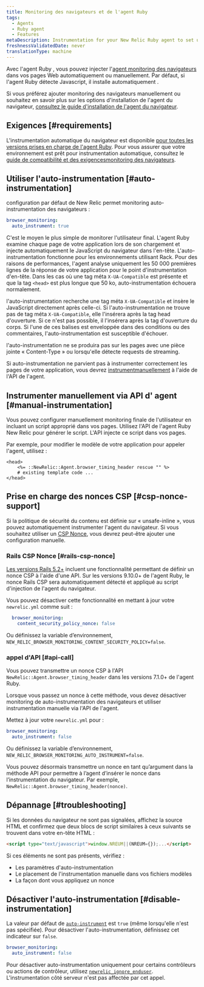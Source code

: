 ```yaml
---
title: Monitoring des navigateurs et de l'agent Ruby
tags:
  - Agents
  - Ruby agent
  - Features
metaDescription: Instrumentation for your New Relic Ruby agent to set up New Relic browser monitoring.
freshnessValidatedDate: never
translationType: machine
---
```


Avec l&apos;agent Ruby , vous pouvez injecter l&apos;[agent monitoring des navigateurs](/docs/browser/new-relic-browser/getting-started/introduction-new-relic-browser) dans vos pages Web automatiquement ou manuellement. Par défaut, si l&apos;agent Ruby détecte Javascript, il installe automatiquement <InlinePopover type="browser" />.

Si vous préférez ajouter monitoring des navigateurs manuellement ou souhaitez en savoir plus sur les options d&apos;installation de l&apos;agent du navigateur, [consultez le guide d&apos;installation de l&apos;agent du navigateur](/docs/browser/new-relic-browser/installation/install-new-relic-browser-agent).

## Exigences [#requirements]

L&apos;instrumentation automatique du navigateur est disponible [pour toutes les versions prises en charge de l&apos;agent Ruby](/docs/apm/agents/ruby-agent/getting-started/ruby-agent-eol-policy/). Pour vous assurer que votre environnement est prêt pour instrumentation automatique, consultez le [guide de compatibilité et des exigencesmonitoring des navigateurs](/docs/browser/new-relic-browser/getting-started/compatibility-requirements-browser-monitoring).

## Utiliser l&apos;auto-instrumentation [#auto-instrumentation]

configuration par défaut de New Relic permet monitoring auto-instrumentation des navigateurs :

```yaml
browser_monitoring:
  auto_instrument: true
```

C&apos;est le moyen le plus simple de monitorer l&apos;utilisateur final. L&apos;agent Ruby examine chaque page de votre application lors de son chargement et injecte automatiquement le JavaScript du navigateur dans l&apos;en-tête. L&apos;auto-instrumentation fonctionne pour les environnements utilisant Rack. Pour des raisons de performances, l&apos;agent analyse uniquement les 50 000 premières lignes de la réponse de votre application pour le point d&apos;instrumentation d&apos;en-tête. Dans les cas où une tag méta `X-UA-Compatible` est présente et que la tag `<head>` est plus longue que 50 ko, auto-instrumentation échouera normalement.

l&apos;auto-instrumentation recherche une tag méta `X-UA-Compatible` et insère le JavaScript directement après celle-ci. Si l&apos;auto-instrumentation ne trouve pas de tag méta `X-UA-Compatible`, elle l&apos;insérera après la tag head d&apos;ouverture. Si ce n&apos;est pas possible, il l&apos;insérera après la tag d&apos;ouverture du corps. Si l&apos;une de ces balises est enveloppée dans des conditions ou des commentaires, l&apos;auto-instrumentation est susceptible d&apos;échouer.

l&apos;auto-instrumentation ne se produira pas sur les pages avec une pièce jointe « Content-Type » ou lorsqu&apos;elle détecte requests de streaming.

Si auto-instrumentation ne parvient pas à instrumenter correctement les pages de votre application, vous devrez [instrumentmanuellement](#manual-instrumentation) à l&apos;aide de l&apos;API de l&apos;agent.

## Instrumenter manuellement via API d&apos; agent [#manual-instrumentation]

Vous pouvez configurer manuellement monitoring finale de l&apos;utilisateur en incluant un script approprié dans vos pages. Utilisez l&apos;API de l&apos;agent Ruby New Relic pour générer le script. L&apos;API injecte ce script dans vos pages.

Par exemple, pour modifier le modèle de votre application pour appeler l&apos;agent, utilisez :

```erb
<head>
    <%= ::NewRelic::Agent.browser_timing_header rescue "" %>
    # existing template code ...
</head>
```

## Prise en charge des nonces CSP [#csp-nonce-support]

Si la politique de sécurité du contenu est définie sur « unsafe-inline », vous pouvez automatiquement instrumenter l&apos;agent du navigateur. Si vous souhaitez utiliser un [CSP Nonce](https://content-security-policy.com/nonce/), vous devrez peut-être ajouter une configuration manuelle.

### Rails CSP Nonce [#rails-csp-nonce]

[Les versions Rails 5.2+](https://guides.rubyonrails.org/security.html#adding-a-nonce) incluent une fonctionnalité permettant de définir un nonce CSP à l&apos;aide d&apos;une API. Sur les versions 9.10.0+ de l&apos;agent Ruby, le nonce Rails CSP sera automatiquement détecté et appliqué au script d&apos;injection de l&apos;agent du navigateur.

Vous pouvez désactiver cette fonctionnalité en mettant à jour votre `newrelic.yml` comme suit :

```yaml
  browser_monitoring:
    content_security_policy_nonce: false
```

Ou définissez la variable d’environnement, `NEW_RELIC_BROWSER_MONITORING_CONTENT_SECURITY_POLICY=false`.

### appel d&apos;API [#api-call]

Vous pouvez transmettre un nonce CSP à l&apos;API `NewRelic::Agent.browser_timing_header` dans les versions 7.1.0+ de l&apos;agent Ruby.

Lorsque vous passez un nonce à cette méthode, vous devez désactiver monitoring de auto-instrumentation des navigateurs et utiliser instrumentation manuelle via l&apos;API de l&apos;agent.

Mettez à jour votre `newrelic.yml` pour :

```yaml
browser_monitoring:
  auto_instrument: false
```

Ou définissez la variable d’environnement, `NEW_RELIC_BROWSER_MONITORING_AUTO_INSTRUMENT=false`.

Vous pouvez désormais transmettre un nonce en tant qu’argument dans la méthode API pour permettre à l’agent d’insérer le nonce dans l’instrumentation du navigateur. Par exemple, `NewRelic::Agent.browser_timing_header(nonce)`.

## Dépannage [#troubleshooting]

Si les données du navigateur ne sont pas signalées, affichez la source HTML et confirmez que deux blocs de script similaires à ceux suivants se trouvent dans votre en-tête HTML :

```html
<script type="text/javascript">window.NREUM||(NREUM={});...</script>
```

Si ces éléments ne sont pas présents, vérifiez :

* Les paramètres d&apos;auto-instrumentation
* Le placement de l&apos;instrumentation manuelle dans vos fichiers modèles
* La façon dont vous appliquez un nonce

## Désactiver l&apos;auto-instrumentation [#disable-instrumentation]

La valeur par défaut de [`auto-instrument`](/docs/apm/agents/ruby-agent/configuration/ruby-agent-configuration/#browser-monitoring) est `true` (même lorsqu&apos;elle n&apos;est pas spécifiée). Pour désactiver l&apos;auto-instrumentation, définissez cet indicateur sur `false`.

```yaml
browser_monitoring:
  auto_instrument: false
```

Pour désactiver auto-instrumentation uniquement pour certains contrôleurs ou actions de contrôleur, utilisez [`newrelic_ignore_enduser`](/docs/agents/ruby-agent/installation-configuration/ignoring-specific-transactions#page-load-timing-rum). L&apos;instrumentation côté serveur n&apos;est pas affectée par cet appel.